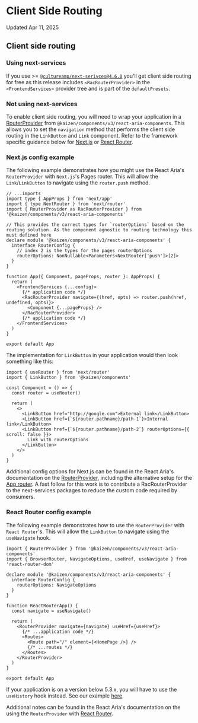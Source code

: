 
<Meta title="Guides/Client Side Routing" />

# Client Side Routing

Updated Apr 11, 2025

## Client side routing

### Using next-services

If you use >= [`@cultureamp/next-serivces@4.6.0`](https://github.com/cultureamp/frontend-foundations/tree/master/packages/next-services) you'll get client side routing for free as this release includes `<RacRouterProvider>` in the `<FrontendServices>` provider tree and is part of the `defaultPresets`.

### Not using next-services

To enable client side routing, you will need to wrap your application in a [RouterProvider](https://react-spectrum.adobe.com/react-aria/routing.html#routerprovider) from `@kaizen/components/v3/react-aria-components`. This allows you to set the `navigation` method that performs the client side routing in the `LinkButton` and `Link` component. Refer to the framework specific guidance below for [Next.js](#nextjs-config-example) or [React Router](#react-router-config-example).

### Next.js config example

The following example demonstrates how you might use the React Aria's `RouterProvider` with `Next.js`'s Pages router. This will allow the `Link`/`LinkButton` to navigate using the `router.push` method.

```tsx
// ...imports
import type { AppProps } from 'next/app'
import { type NextRouter } from 'next/router'
import { RouterProvider as RacRouterProvider } from '@kaizen/components/v3/react-aria-components'

// This provides the correct types for `routerOptions` based on the routing solution. As the component agnostic to routing technology this must defined here
declare module '@kaizen/components/v3/react-aria-components' {
  interface RouterConfig {
    // index 2 is the types for the pages routerOptions
    routerOptions: NonNullable<Parameters<NextRouter['push']>[2]>
  }
}

function App({ Component, pageProps, router }: AppProps) {
  return (
    <FrontendServices {...config}>
      {/* application code */}
      <RacRouterProvider navigate={(href, opts) => router.push(href, undefined, opts)}>
        <Component {...pageProps} />
      </RacRouterProvider>
      {/* application code */}
    </FrontendServices>
  )
}

export default App
```

The implementation for `LinkButton` in your application would then look something like this:

```tsx
import { useRouter } from 'next/router'
import { LinkButton } from '@kaizen/components'

const Component = () => {
  const router = useRouter()

  return (
    <>
      <LinkButton href="http://google.com">External link</LinkButton>
      <LinkButton href={`${router.pathname}/path-1`}>Internal link</LinkButton>
      <LinkButton href={`${router.pathname}/path-2`} routerOptions={{ scroll: false }}>
        Link with routerOptions
      </LinkButton>
    </>
  )
}
```

Additional config options for Next.js can be found in the React Aria's documentation on the [RouterProvider](https://react-spectrum.adobe.com/react-aria/routing.html#nextjs), including the alternative setup for the [App router](https://react-spectrum.adobe.com/react-aria/routing.html##app-router). A fast follow for this work is to contribute a RacRouterProvider to the next-services packages to reduce the custom code required by consumers.

### React Router config example

The following example demonstrates how to use the `RouterProvider` with `React Router`'s. This will allow the `LinkButton` to navigate using the `useNavigate` hook.

```tsx
import { RouterProvider } from '@kaizen/components/v3/react-aria-components'
import { BrowserRouter, NavigateOptions, useHref, useNavigate } from 'react-router-dom'

declare module '@kaizen/components/v3/react-aria-components' {
  interface RouterConfig {
    routerOptions: NavigateOptions
  }
}

function ReactRouterApp() {
  const navigate = useNavigate()

  return (
    <RouterProvider navigate={navigate} useHref={useHref}>
      {/* ...application code */}
      <Routes>
        <Route path="/" element={<HomePage />} />
        {/* ...routes */}
      </Routes>
    </RouterProvider>
  )
}

export default App
```

If your application is on a version below 5.3.x, you will have to use the `useHistory` hook instead. See our example [here](https://cultureamp.atlassian.net/wiki/spaces/TV/pages/4235920479/RFC+Kaizen+Link+component#Routing-with-RAC-Link-🧭).

Additional notes can be found in the React Aria's documentation on the using the `RouterProvider` with [React Router](https://react-spectrum.adobe.com/react-aria/routing.html#react-router).
